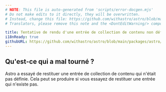 ```yaml
---
# NOTE: This file is auto-generated from 'scripts/error-docgen.mjs'
# Do not make edits to it directly, they will be overwritten.
# Instead, change this file: https://github.com/withastro/astro/blob/main/packages/astro/src/core/errors/errors-data.ts
# Translators, please remove this note and the <DontEditWarning/> component.

title: Tentative de rendu d'une entrée de collection de contenu non définie.
i18nReady: true
githubURL: https://github.com/withastro/astro/blob/main/packages/astro/src/core/errors/errors-data.ts
---
```


<DontEditWarning />


## Qu'est-ce qui a mal tourné ?
Astro a essayé de restituer une entrée de collection de contenu qui n'était pas définie. Cela peut se produire si vous essayez de restituer une entrée qui n'existe pas.
